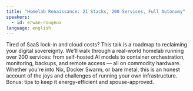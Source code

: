 ```yaml
---
title: "Homelab Renaissance: 21 Stacks, 200 Services, Full Autonomy"
speakers:
  - id: erwan-rougeux
language: english
---
```


Tired of SaaS lock-in and cloud costs? This talk is a roadmap to reclaiming your digital sovereignty. We'll walk through a real-world homelab running over 200 services: from self-hosted AI models to container orchestration, monitoring, backups, and remote access — all on commodity hardware. Whether you're into Nix, Docker Swarm, or bare metal, this is an honest account of the joys and challenges of running your own infrastructure. Bonus: tips to keep it energy-efficient and spouse-approved.
